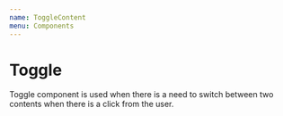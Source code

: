 ```yaml
---
name: ToggleContent
menu: Components
---
```


# Toggle

Toggle component is used when there is a need to switch between two contents when there is a click from the user.
